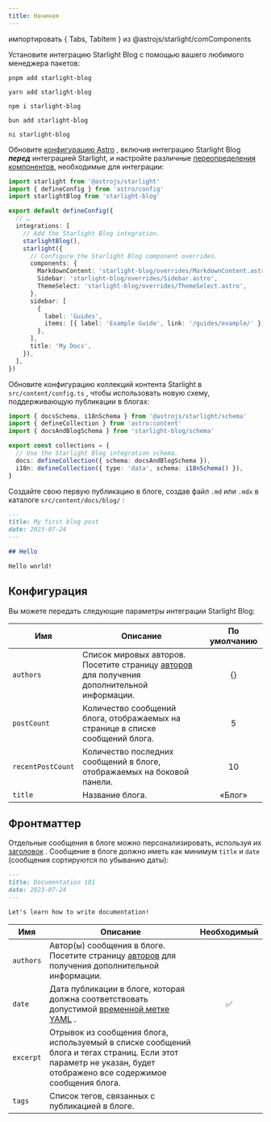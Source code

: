 ```yaml
---
title: Начиная
---
```


импортировать { Tabs, TabItem } из @astrojs/starlight/comComponents

Установите интеграцию Starlight Blog с помощью вашего любимого менеджера пакетов:

<tabs>
  <tabitem label="pnpm"></tabitem></tabs>

```shell
pnpm add starlight-blog
```

  
  <tabitem label="yarn"></tabitem>

```shell
yarn add starlight-blog
```

  
  <tabitem label="npm"></tabitem>

```shell
npm i starlight-blog
```

  
  <tabitem label="bun"></tabitem>

```shell
bun add starlight-blog
```

  
  <tabitem label="ni"></tabitem>

```shell
ni starlight-blog
```

  



Обновите [конфигурацию Astro](https://docs.astro.build/en/guides/configuring-astro/#supported-config-file-types) , включив интеграцию Starlight Blog ***перед*** интеграцией Starlight, и настройте различные [переопределения компонентов,](https://starlight.astro.build/guides/overriding-components/) необходимые для интеграции:

```ts
import starlight from '@astrojs/starlight'
import { defineConfig } from 'astro/config'
import starlightBlog from 'starlight-blog'

export default defineConfig({
  // …
  integrations: [
    // Add the Starlight Blog integration.
    starlightBlog(),
    starlight({
      // Configure the Starlight Blog component overrides.
      components: {
        MarkdownContent: 'starlight-blog/overrides/MarkdownContent.astro',
        Sidebar: 'starlight-blog/overrides/Sidebar.astro',
        ThemeSelect: 'starlight-blog/overrides/ThemeSelect.astro',
      },
      sidebar: [
        {
          label: 'Guides',
          items: [{ label: 'Example Guide', link: '/guides/example/' }],
        },
      ],
      title: 'My Docs',
    }),
  ],
})
```

Обновите конфигурацию коллекций контента Starlight в `src/content/config.ts` , чтобы использовать новую схему, поддерживающую публикации в блогах:

```ts
import { docsSchema, i18nSchema } from '@astrojs/starlight/schema'
import { defineCollection } from 'astro:content'
import { docsAndBlogSchema } from 'starlight-blog/schema'

export const collections = {
  // Use the Starlight Blog integration schema.
  docs: defineCollection({ schema: docsAndBlogSchema }),
  i18n: defineCollection({ type: 'data', schema: i18nSchema() }),
}
```

Создайте свою первую публикацию в блоге, создав файл `.md` или `.mdx` в каталоге `src/content/docs/blog/` :

```md
---
title: My first blog post
date: 2023-07-24
---

## Hello

Hello world!
```

## Конфигурация

Вы можете передать следующие параметры интеграции Starlight Blog:

Имя | Описание | По умолчанию
--- | --- | :-:
`authors` | Список мировых авторов. Посетите страницу [авторов](/guides/authors/) для получения дополнительной информации. | {}
`postCount` | Количество сообщений блога, отображаемых на странице в списке сообщений блога. | 5
`recentPostCount` | Количество последних сообщений в блоге, отображаемых на боковой панели. | 10
`title` | Название блога. | «Блог»

## Фронтматтер

Отдельные сообщения в блоге можно персонализировать, используя их [заголовок](https://astro.build/docs/content#frontmatter) . Сообщение в блоге должно иметь как минимум `title` и `date` (сообщения сортируются по убыванию даты):

```md
---
title: Documentation 101
date: 2023-07-24
---

Let's learn how to write documentation!
```

Имя | Описание | Необходимый
--- | --- | :-:
`authors` | Автор(ы) сообщения в блоге. Посетите страницу [авторов](/guides/authors/) для получения дополнительной информации. |
`date` | Дата публикации в блоге, которая должна соответствовать допустимой [временной метке YAML](https://yaml.org/type/timestamp.html) . | ✅
`excerpt` | Отрывок из сообщения блога, используемый в списке сообщений блога и тегах страниц. Если этот параметр не указан, будет отображено все содержимое сообщения блога. |
`tags` | Список тегов, связанных с публикацией в блоге. | 
